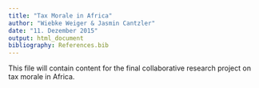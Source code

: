 ```yaml
---
title: "Tax Morale in Africa"
author: "Wiebke Weiger & Jasmin Cantzler"
date: "11. Dezember 2015"
output: html_document
bibliography: References.bib
---
```


This file will contain content for the final collaborative research project on tax morale in Africa.